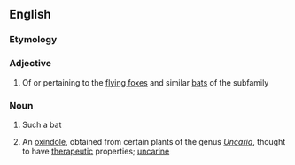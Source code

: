 ==English==
{{rfimage}}
{{wikipedia}}
{{wikispecies}}

===Etymology===
{{rfe|lang=en}}
===Adjective===
{{en-adj|-}}

# Of or pertaining to the [[flying fox]]es and similar [[bat]]s of the subfamily ''{{taxlink|Pteropodinae|subfamily}}''

===Noun===
{{en-noun}}

# Such a bat
# {{context|organic compound|lang=en}} An [[oxindole]], obtained from certain plants of the genus ''[[Uncaria]]'', thought to have [[therapeutic]] properties; [[uncarine]]